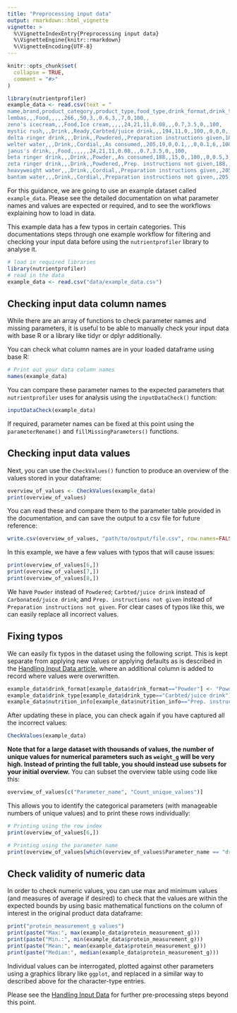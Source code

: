 ```yaml
---
title: "Preprocessing input data"
output: rmarkdown::html_vignette
vignette: >
  %\VignetteIndexEntry{Preprocessing input data}
  %\VignetteEngine{knitr::rmarkdown}
  %\VignetteEncoding{UTF-8}
---
```


```r
knitr::opts_chunk$set(
  collapse = TRUE,
  comment = "#>"
)
```

```r
library(nutrientprofiler)
example_data <- read.csv(text = "
name,brand,product_category,product_type,food_type,drink_format,drink_type,nutrition_info,energy_measurement_kj,energy_measurement_kcal,sugar_measurement_g,satfat_measurement_g,salt_measurement_g,sodium_measurement_mg,fibre_measurement_nsp,fibre_measurement_aoac,protein_measurement_g,fvn_measurement_percent,weight_g,volume_ml,volume_water_ml
lembas,,,Food,,,,,266,,50,3,,0.6,3,,7,0,100,,
zeno's icecream,,,Food,Ice cream,,,,,24,21,11,0.08,,,0.7,3.5,0,,100,
mystic rush,,,Drink,,Ready,Carbted/juice drink,,,194,11,0,,100,,0,0,0,,100,
delta ringer drink,,,Drink,,Powdered,,Preparation instructions given,188,,15,0,,100,,0,0.5,3,25,,100
welter water,,,Drink,,Cordial,,As consumed,,205,19,0,0.1,,,0,0.1,6,,100,
janus's drink,,,Food,,,,,,24,21,11,0.08,,,0.7,3.5,0,,100,
beta ringer drink,,,Drink,,Powder,,As consumed,188,,15,0,,100,,0,0.5,3,,50,
zeta ringer drink,,,Drink,,Powdered,,Prep. instructions not given,188,,15,0,,100,,0,0.5,3,25,,
heavyweight water,,,Drink,,Cordial,,Preparation instructions given,,205,19,0,0.1,,,0,0.1,6,,20,100
bantam water,,,Drink,,Cordial,,Preparation instructions not given,,205,19,0,0.1,,,0,0.1,6,,100,")
```

For this guidance, we are going to use an example dataset called `example_data`. Please see the detailed documentation on what parameter names and values are expected or required, and to see the workflows explaining how to load in data.

This example data has a few typos in certain categories. This documentations steps through one example workflow for filtering and checking your input data before using the `nutrientprofiler` library to analyse it.

```R
# load in required libraries
library(nutrientprofiler)
# read in the data
example_data <- read.csv("data/example_data.csv")
```

## Checking input data column names

While there are an array of functions to check parameter names and missing parameters, it is useful to be able to manually check your input data with base R or a library like tidyr or dplyr additionally.

You can check what column names are in your loaded dataframe using base R:
```r
# Print out your data column names
names(example_data)
```

You can compare these parameter names to the expected parameters that `nutrientprofiler` uses for analysis using the `inputDataCheck()` function:

```r
inputDataCheck(example_data)
```

If required, parameter names can be fixed at this point using the `parameterRename()` and `fillMissingParameters()` functions.

## Checking input data values

Next, you can use the `CheckValues()` function to produce an overview of the values stored in your dataframe:

```r
overview_of_values <- CheckValues(example_data)
print(overview_of_values)
```

You can read these and compare them to the parameter table provided in the documentation, and can save the output to a csv file for future reference:

```R
write.csv(overview_of_values, "path/to/output/file.csv", row.names=FALSE)
```

In this example, we have a few values with typos that will cause issues:

```r
print(overview_of_values[6,])
print(overview_of_values[7,])
print(overview_of_values[8,])
```

We have `Powder` instead of `Powdered`; `Carbted/juice drink` instead of `Carbonated/juice drink`; and `Prep. instructions not given` instead of `Preparation instructions not given`. For clear cases of typos like this, we can easily replace all incorrect values.

## Fixing typos

We can easily fix typos in the dataset using the following script. This is kept separate from applying new values or applying defaults as is described in the [Handling Input Data article](../articles/handling_input_data.html#fill-missing-data), where an additional column is added to record where values were overwritten.

```r
example_data$drink_format[example_data$drink_format=="Powder"] <- "Powdered"
example_data$drink_type[example_data$drink_type=="Carbted/juice drink"] <- "Carbonated/juice drink"
example_data$nutrition_info[example_data$nutrition_info=="Prep. instructions not given"] <- "Preparation instructions not given"
```

After updating these in place, you can check again if you have captured all the incorrect values:

```r
CheckValues(example_data)
```

**Note that for a large dataset with thousands of values, the number of unique values for numerical parameters such as `weight_g` will be very high. Instead of printing the full table, you should instead use subsets for your initial overview.** You can subset the overview table using code like this:

```r
overview_of_values[c("Parameter_name", "Count_unique_values")]
```

This allows you to identify the categorical parameters (with manageable numbers of unique values) and to print these rows individually:

```r
# Printing using the row index
print(overview_of_values[6,])

# Printing using the parameter name
print(overview_of_values[which(overview_of_values$Parameter_name == "drink_format"),])
```

## Check validity of numeric data

In order to check numeric values, you can use max and minimum values (and measures of average if desired) to check that the values are within the expected bounds by using basic mathematical functions on the column of interest in the original product data dataframe:

```r
print("protein_measurement_g values")
print(paste("Max:", max(example_data$protein_measurement_g)))
print(paste("Min.:", min(example_data$protein_measurement_g)))
print(paste("Mean:", mean(example_data$protein_measurement_g)))
print(paste("Median:", median(example_data$protein_measurement_g)))
```

Individual values can be interrogated, plotted against other parameters using a graphics library like `ggplot`, and replaced in a similar way to described above for the character-type entries.

Please see the [Handling Input Data](../articles/handling_input_data.html) for further pre-processing steps beyond this point.